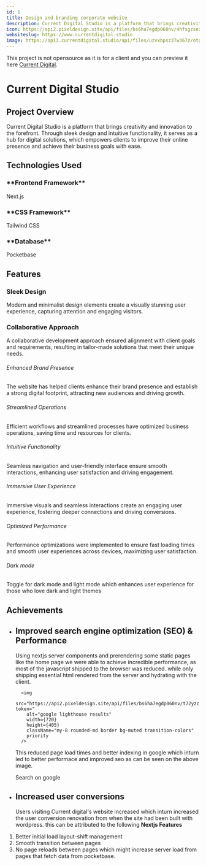 ```yaml
---
id: 1
title: Design and branding corporate website
description: Current Digital Studio is a platform that brings creativity and innovation to the forefront. Through sleek design and intuitive functionality, it serves as a hub for digital solutions, which empowers clients to improve their online presence and achieve their business goals with ease.
icon: https://api2.pixeldesign.site/api/files/bs6ha7egdp060nv/4hfsgzsezw4h5rj/icon_0zT0mu80Xx.svg?token=
websiteslug: https://www.currentdigital.studio
image: https://api3.currentdigital.studio/api/files/uzvxbpsz37w367z/otg0des5hwi5zoc/currentdigital_ujTLV8VHm7.jpg?token=
---
```




<div>

This project is not opensource as it is for a client and you can preview it here [Current Digital](https://www.currentdigital.studio).

</div>

# Current Digital Studio

## Project Overview

Current Digital Studio is a platform that brings creativity and innovation to the forefront. Through sleek design and intuitive functionality, it serves as a hub for digital solutions, which empowers clients to improve their online presence and achieve their business goals with ease.

## Technologies Used

<div className="grid lg:grid-cols-2">
<div className="rounded-lg flex flex-row items-center justify-start gap-x-6 mt-10">
  <Nextjs className="text-green-600 size-16" /> 
  
  <div className="flex flex-col">
  <h3>**Frontend Framework**</h3>
  <p>Next.js</p>
  </div>
</div>
<div className="rounded-lg flex flex-row items-center justify-start gap-x-6 mt-10">
  <TailwindCSS className="text-green-600 size-16" /> 
  
  <div className="flex flex-col">
  <h3>**CSS Framework**</h3>
  <p>Tailwind CSS</p>
 
  </div>
</div>
<div className="rounded-lg flex flex-row items-center justify-start gap-x-6 mt-10">
  <Pocketbase className="text-green-600 size-16" /> 
  
  <div className="flex flex-col">
  <h3>**Database**</h3>
  <p>Pocketbase</p>
  </div>
</div>

</div>

## Features

<div className="grid lg:grid-cols-2 gap-4 py-6">
<div class="rounded-lg bg-green-600 p-6 text-white">
  <h3 class="mb-4 text-xl font-semibold flex items-center gap-x-2">
  <Check className="font-bold" size={20} /><span>Sleek Design</span>
  </h3>
  <p class="text-primary text-gray-300">
    Modern and minimalist design elements create a visually stunning user
    experience, capturing attention and engaging visitors.
  </p>
</div>

<div class="rounded-lg bg-green-600 text-white p-6">
<h3 class="mb-4 text-xl font-semibold flex items-center gap-x-2">
  <Check className="font-bold" size={20} /><span>Collaborative Approach</span>
  </h3>
 
  <p class="text-primary text-gray-300">
    A collaborative development approach ensured alignment with client goals and
    requirements, resulting in tailor-made solutions that meet their unique
    needs.
  </p>
</div>
</div>

<div className="mx-auto px-4 py-16 sm:max-w-xl md:max-w-full md:px-24 lg:max-w-screen-xl lg:px-8 lg:py-20">
  <div className="row-gap-8 sm:row-gap-0 grid sm:grid-cols-2 lg:grid-cols-3">
    <div className="border-b p-8 sm:border-r">
      <div className="max-w-md text-center">
        <div className="mx-auto mb-4 flex h-16 w-16 items-center justify-center rounded-full sm:h-16 sm:w-16">
          <Check />
        </div>
        <h6 className="mb-2 font-semibold leading-5">
          Enhanced Brand Presence
        </h6>
        <p className="mb-3 text-sm">
          The website has helped clients enhance their brand presence and
          establish a strong digital footprint, attracting new audiences and
          driving growth.
        </p>
      </div>
    </div>
    <div className="border-b p-8 lg:border-r">
      <div className="max-w-md text-center">
        <div className="mx-auto mb-4 flex h-16 w-16 items-center justify-center rounded-full sm:h-16 sm:w-16">
          <Check />
        </div>
        <h6 className="mb-2 font-semibold leading-5">Streamlined Operations</h6>
        <p className="mb-3 text-sm">
          Efficient workflows and streamlined processes have optimized business
          operations, saving time and resources for clients.
        </p>
      </div>
    </div>
    <div className="border-b p-8 sm:border-r lg:border-r-0">
      <div className="max-w-md text-center">
        <div className="mx-auto mb-4 flex h-16 w-16 items-center justify-center rounded-full sm:h-16 sm:w-16">
          <Check />
        </div>
        <h6 className="mb-2 font-semibold leading-5">
          Intuitive Functionality
        </h6>
        <p className="mb-3 text-sm">
          Seamless navigation and user-friendly interface ensure smooth
          interactions, enhancing user satisfaction and driving engagement.
        </p>
      </div>
    </div>
    <div className="border-b p-8 lg:border-b-0 lg:border-r">
      <div className="max-w-md text-center">
        <div className="mx-auto mb-4 flex h-16 w-16 items-center justify-center rounded-full sm:h-16 sm:w-16">
          <Check />
        </div>
        <h6 className="mb-2 font-semibold leading-5">
          Immersive User Experience
        </h6>
        <p className="mb-3 text-sm ">
          Immersive visuals and seamless interactions create an engaging user
          experience, fostering deeper connections and driving conversions.
        </p>
      </div>
    </div>
    <div className="border-b p-8 sm:border-b-0 sm:border-r">
      <div className="max-w-md text-center">
        <div className="mx-auto mb-4 flex h-16 w-16 items-center justify-center rounded-full sm:h-16 sm:w-16">
          <Check />
        </div>
        <h6 className="mb-2 font-semibold leading-5">Optimized Performance</h6>
        <p className="mb-3 text-sm ">
          Performance optimizations were implemented to ensure fast loading
          times and smooth user experiences across devices, maximizing user
          satisfaction.
        </p>
      </div>
    </div>
    <div className="p-8">
      <div className="max-w-md text-center">
        <div className="mx-auto mb-4 flex h-16 w-16 items-center justify-center rounded-full sm:h-16 sm:w-16">
          <Check />
        </div>
        <h6 className="mb-2 font-semibold leading-5">Dark mode</h6>
        <p className="mb-3 text-sm">
          Toggle for dark mode and light mode which enhances user experience for
          those who love dark and light themes
        </p>
      </div>
    </div>
  </div>
</div>

## Achievements

- ## Improved search engine optimization (SEO) & Performance

  Using nextjs server components and prerendering some static pages like the home page we were able
  to achieve incredible performance, as most of the javascript shipped to the browser was reduced.
  while only shipping essential html rendered from the server and hydrating with the client.

        <img
          src="https://api2.pixeldesign.site/api/files/bs6ha7egdp060nv/t72yzc9bz7yf57a/loadperformance_4OVKBFOd8Z.webp?token="
          alt="google lighthouse results"
          width={720}
          height={405}
          className="my-8 rounded-md border bg-muted transition-colors"
          priority
        />

  This reduced page load times and better indexing in google which inturn led to better performace
  and improved seo as can be seen on the above image.

  <div className="flex items-start py-10 text-white">
    <Link
      className="flex items-center justify-start gap-x-4 rounded-full bg-green-600 px-4 py-1 no-underline"
      href="https://www.google.com/search?q=currentdigital.studio&sca_esv=8b3c2fe050857b40&sxsrf=ADLYWIK_8lFOZAnzcHNkeJ0yDO32yKdIig%3A1716383024655&ei=MO1NZpPTJ-Xri-gPgt67mA8&ved=0ahUKEwiTq-6DqaGGAxXl9QIHHQLvDvMQ4dUDCBA&uact=5&oq=currentdigital.studio&gs_lp=Egxnd3Mtd2l6LXNlcnAiFWN1cnJlbnRkaWdpdGFsLnN0dWRpbzIIEAAYgAQYogQyCBAAGIAEGKIEMggQABiABBiiBDIIEAAYgAQYogRIhhxQ6gVY0BpwAXgBkAEAmAHOA6ABnAqqAQM0LTO4AQPIAQD4AQGYAgOgAvcGwgIKEAAYsAMY1gQYR8ICCBAhGKABGMMEmAMAiAYBkAYIkgcFMS40LTKgB5cJ&sclient=gws-wiz-serp"
    >
      <Search />
      <span>Search on google</span>
    </Link>
  </div>

- ## Increased user conversions
  Users visiting Current digital's website increased which inturn increased the user conversion renovation
  from when the site had been built with wordpress. this can be attributed to the following **Nextjs Features**

1.  Better initial load layout-shift management
2.  Smooth transition between pages
3.  No page reloads between pages which might increase server load from pages that fetch data from pocketbase.
